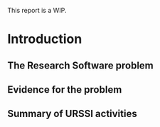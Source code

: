 This report is a WIP.

# Introduction {#intro}

## The Research Software problem

## Evidence for the problem

## Summary of URSSI activities
